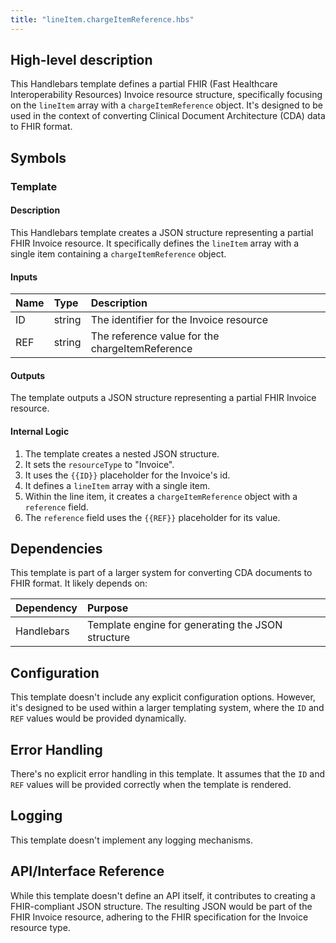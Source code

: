 ```yaml
---
title: "lineItem.chargeItemReference.hbs"
---
```


## High-level description
This Handlebars template defines a partial FHIR (Fast Healthcare Interoperability Resources) Invoice resource structure, specifically focusing on the `lineItem` array with a `chargeItemReference` object. It's designed to be used in the context of converting Clinical Document Architecture (CDA) data to FHIR format.

## Symbols

### Template
#### Description
This Handlebars template creates a JSON structure representing a partial FHIR Invoice resource. It specifically defines the `lineItem` array with a single item containing a `chargeItemReference` object.

#### Inputs
| Name | Type | Description |
|:-----|:-----|:------------|
| ID   | string | The identifier for the Invoice resource |
| REF  | string | The reference value for the chargeItemReference |

#### Outputs
The template outputs a JSON structure representing a partial FHIR Invoice resource.

#### Internal Logic
1. The template creates a nested JSON structure.
2. It sets the `resourceType` to "Invoice".
3. It uses the `{{ID}}` placeholder for the Invoice's id.
4. It defines a `lineItem` array with a single item.
5. Within the line item, it creates a `chargeItemReference` object with a `reference` field.
6. The `reference` field uses the `{{REF}}` placeholder for its value.

## Dependencies
This template is part of a larger system for converting CDA documents to FHIR format. It likely depends on:

| Dependency | Purpose |
|:-----------|:--------|
| Handlebars | Template engine for generating the JSON structure |

## Configuration
This template doesn't include any explicit configuration options. However, it's designed to be used within a larger templating system, where the `ID` and `REF` values would be provided dynamically.

## Error Handling
There's no explicit error handling in this template. It assumes that the `ID` and `REF` values will be provided correctly when the template is rendered.

## Logging
This template doesn't implement any logging mechanisms.

## API/Interface Reference
While this template doesn't define an API itself, it contributes to creating a FHIR-compliant JSON structure. The resulting JSON would be part of the FHIR Invoice resource, adhering to the FHIR specification for the Invoice resource type.